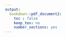 ```yaml
---
output:
  bookdown::pdf_document2:
    toc : false
    keep_tex: no
    number_sections: yes
---
```



\begin{center}
    \vspace*{\fill}
    To Mary Jane, for your guiding wisdom on impermanence. And to Pinehurst, whose contours and reverberations and scents will forever be part of my imagination.
    \vspace*{\fill}
\end{center}



